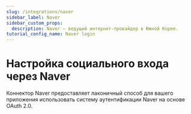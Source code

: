 ```yaml
---
slug: /integrations/naver
sidebar_label: Naver
sidebar_custom_props:
  description: Naver — ведущий интернет-провайдер в Южной Корее.
tutorial_config_name: Naver login
---
```




# Настройка социального входа через Naver

Коннектор Naver предоставляет лаконичный способ для вашего приложения использовать систему аутентификации Naver на основе OAuth 2.0.

<GuideTip />

<Integration />
